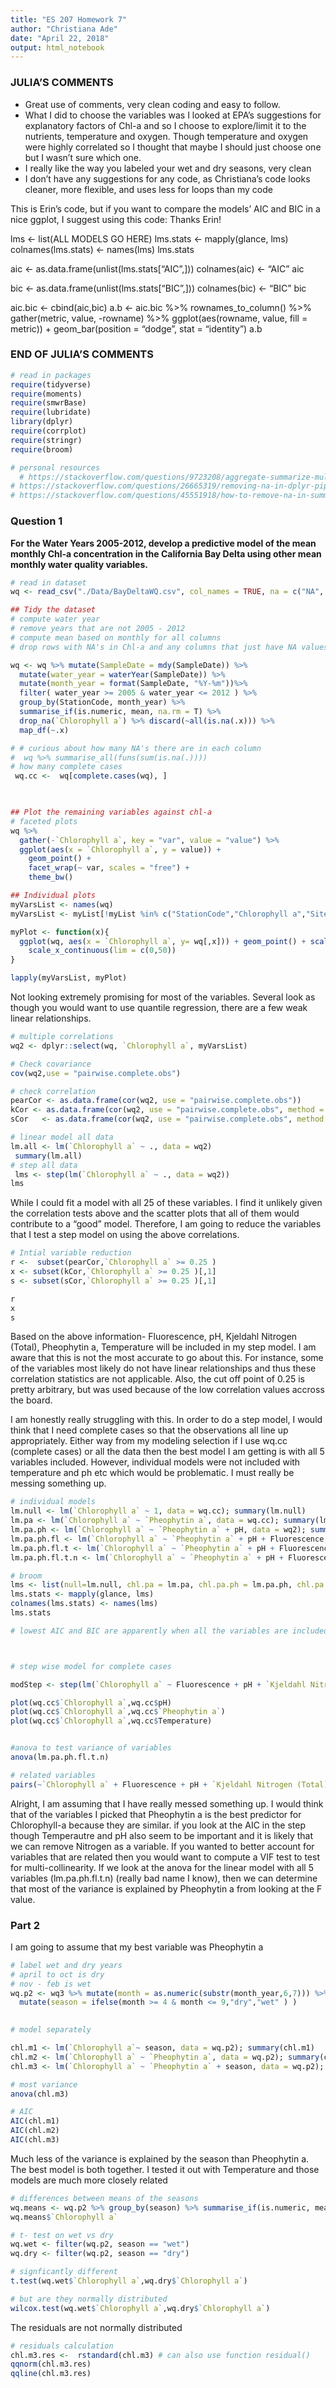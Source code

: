 ```yaml
---
title: "ES 207 Homework 7"
author: "Christiana Ade"
date: "April 22, 2018"
output: html_notebook
---
```


### JULIA'S COMMENTS ###

* Great use of comments, very clean coding and easy to follow. 
* What I did to choose the variables was I looked at EPA's suggestions for explanatory factors of Chl-a and so I choose to explore/limit it to the nutrients, temperature and oxygen. Though temperature and oxygen were highly correlated so I thought that maybe I should just choose one but I wasn't sure which one. 
* I really like the way you labeled your wet and dry seasons, very clean 
* I don't have any suggestions for any code, as Christiana's code looks cleaner, more flexible, and uses less for loops than my code

This is Erin's code, but if you want to compare the models' AIC and BIC in a nice ggplot, I suggest using this code:
Thanks Erin!

lms <- list(ALL MODELS GO HERE)
lms.stats <- mapply(glance, lms)
colnames(lms.stats) <- names(lms)
lms.stats

aic <- as.data.frame(unlist(lms.stats["AIC",]))
colnames(aic) <- "AIC"
aic

bic <- as.data.frame(unlist(lms.stats["BIC",]))
colnames(bic) <- "BIC"
bic

aic.bic <- cbind(aic,bic)
a.b <- aic.bic %>% 
  rownames_to_column() %>% 
  gather(metric, value, -rowname) %>% 
  ggplot(aes(rowname, value, fill = metric)) +
  geom_bar(position = "dodge", stat = "identity")
a.b

### END OF JULIA'S COMMENTS ###

```r
# read in packages
require(tidyverse)
require(moments)
require(smwrBase)
require(lubridate)
library(dplyr)
require(corrplot)
require(stringr)
require(broom)

# personal resources
  # https://stackoverflow.com/questions/9723208/aggregate-summarize-multiple-variables-per-group-e-g-sum-mean?noredirect=1&lq=1
# https://stackoverflow.com/questions/26665319/removing-na-in-dplyr-pipe 
# https://stackoverflow.com/questions/45551918/how-to-remove-na-in-summarize-all-to-summarize-mutliple-col-at-the-same-time

```

### Question 1
**For the Water Years 2005-2012, develop a predictive model of the mean monthly Chl-a concentration in the California Bay Delta using  other mean monthly water quality variables.**

```r
# read in dataset 
wq <- read_csv("./Data/BayDeltaWQ.csv", col_names = TRUE, na = c("NA", "n/p", "n/a"), guess_max = 30000 )

## Tidy the dataset
# compute water year
# remove years that are not 2005 - 2012
# compute mean based on monthly for all columns 
# drop rows with NA's in Chl-a and any columns that just have NA values

wq <- wq %>% mutate(SampleDate = mdy(SampleDate)) %>%
  mutate(water_year = waterYear(SampleDate)) %>%
  mutate(month_year = format(SampleDate, "%Y-%m"))%>% 
  filter( water_year >= 2005 & water_year <= 2012 ) %>%
  group_by(StationCode, month_year) %>%
  summarise_if(is.numeric, mean, na.rm = T) %>% 
  drop_na(`Chlorophyll a`) %>% discard(~all(is.na(.x))) %>%
  map_df(~.x)

# # curious about how many NA's there are in each column
#  wq %>% summarise_all(funs(sum(is.na(.))))
# how many complete cases
 wq.cc <-  wq[complete.cases(wq), ]

               
```

```r
## Plot the remaining variables against chl-a
# faceted plots
wq %>%
  gather(-`Chlorophyll a`, key = "var", value = "value") %>%
  ggplot(aes(x = `Chlorophyll a`, y = value)) +
    geom_point() +
    facet_wrap(~ var, scales = "free") +
    theme_bw()

## Individual plots
myVarsList <- names(wq)
myVarsList <- myList[!myList %in% c("StationCode","Chlorophyll a","SiteDepth","Depth")]

myPlot <- function(x){
  ggplot(wq, aes(x = `Chlorophyll a`, y= wq[,x])) + geom_point() + scale_y_continuous(name = x) +
    scale_x_continuous(lim = c(0,50))
}

lapply(myVarsList, myPlot)

```
Not looking extremely promising for most of the variables. Several look as though you would want to use quantile regression, there are a few weak linear relationships. 


```r

# multiple correlations
wq2 <- dplyr::select(wq, `Chlorophyll a`, myVarsList)

# Check covariance 
cov(wq2,use = "pairwise.complete.obs")

# check correlation 
pearCor <- as.data.frame(cor(wq2, use = "pairwise.complete.obs"))
kCor <- as.data.frame(cor(wq2, use = "pairwise.complete.obs", method = "kendall"))
sCor   <- as.data.frame(cor(wq2, use = "pairwise.complete.obs", method = "spearman"))

# linear model all data
lm.all <- lm(`Chlorophyll a` ~ ., data = wq2)
 summary(lm.all)
# step all data
 lms <- step(lm(`Chlorophyll a` ~ ., data = wq2))
lms
```

While I could fit a model with all 25 of these variables. I find it unlikely given the correlation tests above and the scatter plots that all of them would contribute to a "good" model. Therefore, I am going to reduce the variables that I test a step model on using the above correlations.

```r
# Intial variable reduction 
r <-  subset(pearCor,`Chlorophyll a` >= 0.25 )
x <- subset(kCor,`Chlorophyll a` >= 0.25 )[,1]
s <- subset(sCor,`Chlorophyll a` >= 0.25 )[,1]

r
x
s

```

Based on the above information- Fluorescence, pH, Kjeldahl Nitrogen (Total), Pheophytin a, Temperature will be included in my step model. I am aware that this is not the most accurate to go about this. For instance, some of the variables most likely do not have linear relationships and thus these correlation statistics are not applicable. Also, the cut off point of 0.25 is pretty arbitrary, but was used because of the low correlation values accross the board.

I am honestly really struggling with this. In order to do a step model, I would think that I need complete cases so that the observations all line up appropriately. 
Either way from my modeling selection if I use wq.cc (complete cases) or all the data then the best model I am getting is with all 5 variables included. However, individual models were not included with temperature and ph etc which would be problematic. I must really be messing something up.

```r
# individual models
lm.null <- lm(`Chlorophyll a` ~ 1, data = wq.cc); summary(lm.null)
lm.pa <- lm(`Chlorophyll a` ~ `Pheophytin a`, data = wq.cc); summary(lm.pa)
lm.pa.ph <- lm(`Chlorophyll a` ~ `Pheophytin a` + pH, data = wq2); summary(lm.pa.ph)
lm.pa.ph.fl <- lm(`Chlorophyll a` ~ `Pheophytin a` + pH + Fluorescence, data = wq.cc); summary(lm.pa.ph.fl)
lm.pa.ph.fl.t <- lm(`Chlorophyll a` ~ `Pheophytin a` + pH + Fluorescence + Temperature, data = wq.cc); summary(lm.pa.ph.fl.t)
lm.pa.ph.fl.t.n <- lm(`Chlorophyll a` ~ `Pheophytin a` + pH + Fluorescence + Temperature + `Kjeldahl Nitrogen (Total)`, data = wq.cc); summary(lm.pa.ph.fl.t.n)

# broom 
lms <- list(null=lm.null, chl.pa = lm.pa, chl.pa.ph = lm.pa.ph, chl.pa.ph.fl = lm.pa.ph.fl, chl.pa.ph.fl.t = lm.pa.ph.fl.t, chl.pa.ph.fl.t.n = lm.pa.ph.fl.t.n)
lms.stats <- mapply(glance, lms)
colnames(lms.stats) <- names(lms)
lms.stats

# lowest AIC and BIC are apparently when all the variables are included for complete cases, which is only two stations




```



```r

# step wise model for complete cases

modStep <- step(lm(`Chlorophyll a` ~ Fluorescence + pH + `Kjeldahl Nitrogen (Total)` + `Pheophytin a` + Temperature , data = wq3))

plot(wq.cc$`Chlorophyll a`,wq.cc$pH)
plot(wq.cc$`Chlorophyll a`,wq.cc$`Pheophytin a`)
plot(wq.cc$`Chlorophyll a`,wq.cc$Temperature)


#anova to test variance of variables
anova(lm.pa.ph.fl.t.n)

```

```r
# related variables
pairs(~`Chlorophyll a` + Fluorescence + pH + `Kjeldahl Nitrogen (Total)` + `Pheophytin a` + Temperature, data = wq.cc)
```

Alright, I am assuming that I have really messed something up. I would think that of the variables I picked that Pheophytin a is the best predictor for Chlorophyll-a because they are similar. if you look at the AIC in the step though Temperautre and pH also seem to be important and it is likely that we can remove Nitrogen as a variable. If you wanted to better account for variables that are related then you would want to compute a VIF test to test for multi-collinearity. If we look at the anova for the linear model with all 5 variables (lm.pa.ph.fl.t.n) (really bad name I know), then we can determine that most of the variance is explained by Pheophytin a from looking at the F value. 



### Part 2

I am going to assume that my best variable was Pheophytin a

```r
# label wet and dry years
# april to oct is dry 
# nov - feb is wet
wq.p2 <- wq3 %>% mutate(month = as.numeric(substr(month_year,6,7))) %>%
  mutate(season = ifelse(month >= 4 & month <= 9,"dry","wet" ) )
                         
``` 

```r
# model separately

chl.m1 <- lm(`Chlorophyll a`~ season, data = wq.p2); summary(chl.m1)
chl.m2 <- lm(`Chlorophyll a` ~ `Pheophytin a`, data = wq.p2); summary(chl.m2)
chl.m3 <- lm(`Chlorophyll a` ~ `Pheophytin a` + season, data = wq.p2); summary(chl.m3)

# most variance 
anova(chl.m3)

# AIC
AIC(chl.m1)
AIC(chl.m2)
AIC(chl.m3)
```
Much less of the variance is explained by the season than Pheophytin a. The best model is both together. 
I tested it out with Temperature and those models are much more closely related


```r
# differences between means of the seasons
wq.means <- wq.p2 %>% group_by(season) %>% summarise_if(is.numeric, mean, na.rm = T) 
wq.means$`Chlorophyll a`

# t- test on wet vs dry
wq.wet <- filter(wq.p2, season == "wet")
wq.dry <- filter(wq.p2, season == "dry")

# signficantly different
t.test(wq.wet$`Chlorophyll a`,wq.dry$`Chlorophyll a`)

# but are they normally distributed
wilcox.test(wq.wet$`Chlorophyll a`,wq.dry$`Chlorophyll a`)
```



The residuals are not normally distributed
```r
# residuals calculation
chl.m3.res <-  rstandard(chl.m3) # can also use function residual()
qqnorm(chl.m3.res)
qqline(chl.m3.res)
```


```r

```



